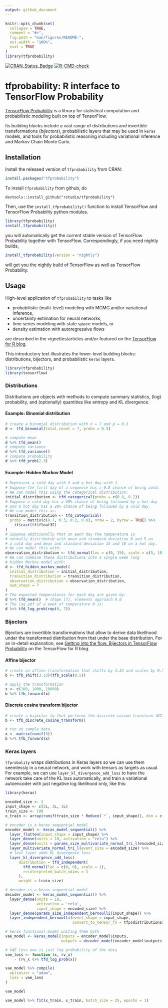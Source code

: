 ```yaml
---
output: github_document
---
```


<!-- README.md is generated from README.Rmd. Please edit that file -->

```r
knitr::opts_chunk$set(
  collapse = TRUE,
  comment = "#>",
  fig.path = "man/figures/README-",
  out.width = "100%",
  eval = TRUE
)
library(tfprobability)
```

<!-- badges: start -->
[![CRAN\_Status\_Badge](https://www.r-pkg.org/badges/version/tfprobability)](https://cran.r-project.org/package=tfprobability)
[![R-CMD-check](https://github.com/rstudio/tfprobability/actions/workflows/R-CMD-check.yaml/badge.svg)](https://github.com/rstudio/tfprobability/actions/workflows/R-CMD-check.yaml)
<!-- badges: end -->

# tfprobability: R interface to TensorFlow Probability

[TensorFlow Probability](https://www.tensorflow.org/probability/) is a library for statistical computation and probabilistic modeling built on top of TensorFlow.

Its building blocks include a vast range of distributions and invertible transformations (_bijectors_), probabilistic layers that may be used in `keras` models, and tools for probabilistic reasoning including variational inference and Markov Chain Monte Carlo.

## Installation

Install the released version of `tfprobability` from CRAN:

```r
install.packages("tfprobability")
```

To install `tfprobability` from github, do

```
devtools::install_github("rstudio/tfprobability")
```

Then, use the `install_tfprobability()` function to install TensorFlow and TensorFlow Probability python modules.

```r
library(tfprobability)
install_tfprobability()
```


you will automatically get the current stable version of TensorFlow Probability together with TensorFlow. Correspondingly, if you need nightly builds,

```r
install_tfprobability(version = "nightly")
```

will get you the nightly build of TensorFlow as well as TensorFlow Probability.


## Usage

High-level application of `tfprobability` to tasks like

- probabilistic (multi-level) modeling with MCMC and/or variational inference,
- uncertainty estimation for neural networks,
- time series modeling with state space models, or
- density estimation with autoregressive flows

are described in the vignettes/articles and/or featured on the [TensorFlow for R blog](https://blogs.rstudio.com/ai/).

This introductory text illustrates the lower-level building blocks: distributions, bijectors, and probabilistic `keras` layers.

```r
library(tfprobability)
library(tensorflow)
```


### Distributions

Distributions are objects with methods to compute summary statistics, (log) probability, and (optionally) quantities like entropy and KL divergence.

#### Example: Binomial distribution

```r
# create a binomial distribution with n = 7 and p = 0.3
d <- tfd_binomial(total_count = 7, probs = 0.3)

# compute mean
d %>% tfd_mean()
# compute variance
d %>% tfd_variance()
# compute probability
d %>% tfd_prob(2.3)
```

#### Example: Hidden Markov Model

```r
# Represent a cold day with 0 and a hot day with 1.
# Suppose the first day of a sequence has a 0.8 chance of being cold.
# We can model this using the categorical distribution:
initial_distribution <- tfd_categorical(probs = c(0.8, 0.2))
# Suppose a cold day has a 30% chance of being followed by a hot day
# and a hot day has a 20% chance of being followed by a cold day.
# We can model this as:
transition_distribution <- tfd_categorical(
  probs = matrix(c(0.7, 0.3, 0.2, 0.8), nrow = 2, byrow = TRUE) %>%
    tf$cast(tf$float32)
)
# Suppose additionally that on each day the temperature is
# normally distributed with mean and standard deviation 0 and 5 on
# a cold day and mean and standard deviation 15 and 10 on a hot day.
# We can model this with:
observation_distribution <- tfd_normal(loc = c(0, 15), scale = c(5, 10))
# We can combine these distributions into a single week long
# hidden Markov model with:
d <- tfd_hidden_markov_model(
  initial_distribution = initial_distribution,
  transition_distribution = transition_distribution,
  observation_distribution = observation_distribution,
  num_steps = 7
)
# The expected temperatures for each day are given by:
d %>% tfd_mean()  # shape [7], elements approach 9.0
# The log pdf of a week of temperature 0 is:
d %>% tfd_log_prob(rep(0, 7))
```

### Bijectors

Bijectors are invertible transformations that allow to derive data likelihood under the transformed distribution from that under the base distribution. For an in-detail explanation, see [Getting into the flow: Bijectors in TensorFlow Probability](https://blogs.rstudio.com/ai/posts/2019-04-05-bijectors-flows/) on the TensorFlow for R blog.

#### Affine bijector

```r
# create an affine transformation that shifts by 3.33 and scales by 0.5
b <- tfb_shift(3.33)(tfb_scale(0.5))

# apply the transformation
x <- c(100, 1000, 10000)
b %>% tfb_forward(x)
```


#### Discrete cosine transform bijector

```r
# create a bijector to that performs the discrete cosine transform (DCT)
b <- tfb_discrete_cosine_transform()

# run on sample data
x <- matrix(runif(3))
b %>% tfb_forward(x)
```


### Keras layers

`tfprobality` wraps distributions in Keras layers so we can use them seemlessly in a neural network, and work with tensors as targets as usual.
For example, we can use `layer_kl_divergence_add_loss` to have the network take care of the KL loss automatically, and train a variational autoencoder with just negative log likelihood only, like this:

```r
library(keras)

encoded_size <- 2
input_shape <- c(2L, 2L, 1L)
train_size <- 100
x_train <- array(runif(train_size * Reduce(`*`, input_shape)), dim = c(train_size, input_shape))

# encoder is a keras sequential model
encoder_model <- keras_model_sequential() %>%
  layer_flatten(input_shape = input_shape) %>%
  layer_dense(units = 10, activation = "relu") %>%
  layer_dense(units = params_size_multivariate_normal_tri_l(encoded_size)) %>%
  layer_multivariate_normal_tri_l(event_size = encoded_size) %>%
  # last layer adds KL divergence loss
  layer_kl_divergence_add_loss(
      distribution = tfd_independent(
        tfd_normal(loc = c(0, 0), scale = 1),
        reinterpreted_batch_ndims = 1
      ),
      weight = train_size)

# decoder is a keras sequential model
decoder_model <- keras_model_sequential() %>%
  layer_dense(units = 10,
              activation = 'relu',
              input_shape = encoded_size) %>%
  layer_dense(params_size_independent_bernoulli(input_shape)) %>%
  layer_independent_bernoulli(event_shape = input_shape,
                              convert_to_tensor_fn = tfp$distributions$Bernoulli$logits)

# keras functional model uniting them both
vae_model <- keras_model(inputs = encoder_model$inputs,
                         outputs = decoder_model(encoder_model$outputs[1]))

# VAE loss now is just log probability of the data
vae_loss <- function (x, rv_x)
    - (rv_x %>% tfd_log_prob(x))

vae_model %>% compile(
  optimizer = "adam",
  loss = vae_loss
)

vae_model

vae_model %>% fit(x_train, x_train, batch_size = 25, epochs = 1)
```
